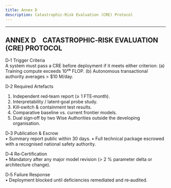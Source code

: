 ```yaml
---
title: Annex D
description: Catastrophic-Risk Evaluation (CRE) Protocol
---
```


---
ANNEX D CATASTROPHIC‑RISK EVALUATION (CRE) PROTOCOL
---

D‑1  Trigger Criteria  
A system must pass a CRE before deployment if it meets either criterion:
(a) Training compute exceeds 10²⁶ FLOP.
(b) Autonomous transactional authority averages > $10 M/day.

D‑2  Required Artefacts  
1. Independent red‑team report (≥ 1 FTE‑month).
2. Interpretability / latent‑goal probe study.
3. Kill‑switch & containment test results.
4. Comparative baseline vs. current frontier models.
5. Dual sign‑off by two Wise Authorities outside the developing organisation.

D‑3  Publication & Escrow  
• Summary report public within 30 days.
• Full technical package escrowed with a recognised national safety authority.

D‑4  Re‑Certification  
• Mandatory after any major model revision (> 2 % parameter delta or architecture change).

D‑5  Failure Response  
• Deployment blocked until deficiencies remediated and re‑audited.



